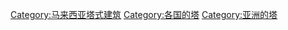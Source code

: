 [[Category:马来西亚塔式建筑|Category:马来西亚塔式建筑]]
[[Category:各国的塔|Category:各国的塔]]
[[Category:亚洲的塔|Category:亚洲的塔]]